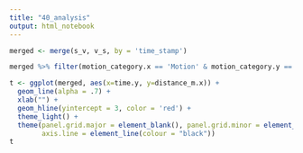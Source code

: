 ```yaml
---
title: "40_analysis"
output: html_notebook
---
```


```r
merged <- merge(s_v, v_s, by = 'time_stamp')
```

```r
merged %>% filter(motion_category.x == 'Motion' & motion_category.y == 'Stationary')
```

```r
t <- ggplot(merged, aes(x=time.y, y=distance_m.x)) +
  geom_line(alpha = .7) + 
  xlab("") +
  geom_hline(yintercept = 3, color = 'red') +
  theme_light() +
  theme(panel.grid.major = element_blank(), panel.grid.minor = element_blank(), panel.border = element_blank(), 
        axis.line = element_line(colour = "black"))
t
```


